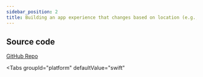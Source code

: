 ```yaml
---
sidebar_position: 2
title: Building an app experience that changes based on location (e.g., in-store mode)
---
```





<DefaultContextValues/>

## Source code
<p> <a className="btn btn-large btn-primary" href="https://github.com/radarlabs/location-aware-experience-tutorial">GitHub Repo</a> </p>

<Tabs groupId="platform" 
    defaultValue="swift"
>
<TabItem value="swift" label="Swift">

[//]: # 'Swift'

<TutorialiOS/>

</TabItem>
<TabItem value="kotlin" label="Kotlin">

[//]: # 'Kotlin'

<TutorialAndroid/>
</TabItem>
<TabItem value="react-native" label="React Native">

[//]: # 'React Native'

<TutorialReactNative/>
</TabItem>
</Tabs>